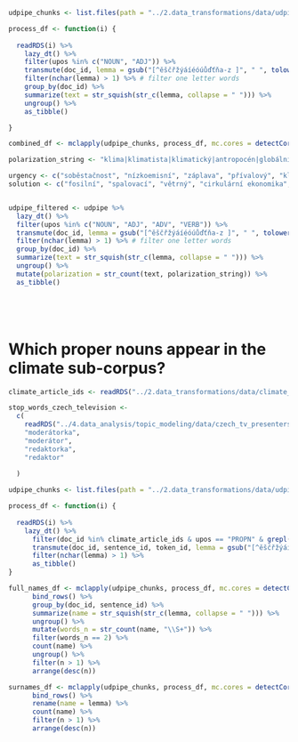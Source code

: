 


```r
udpipe_chunks <- list.files(path = "../2.data_transformations/data/udpipe_processed/", pattern = "*.rds", full.names = TRUE)

process_df <- function(i) {
  
  readRDS(i) %>% 
    lazy_dt() %>% 
    filter(upos %in% c("NOUN", "ADJ")) %>%
    transmute(doc_id, lemma = gsub("[^ěščřžýáíéóúůďťňa-z ]", " ", tolower(str_replace_na(lemma, replacement = "")))) %>% 
    filter(nchar(lemma) > 1) %>% # filter one letter words 
    group_by(doc_id) %>%
    summarize(text = str_squish(str_c(lemma, collapse = " "))) %>%
    ungroup() %>% 
    as_tibble()

}

combined_df <- mclapply(udpipe_chunks, process_df, mc.cores = detectCores() - 1) %>% bind_rows()
```



```r
polarization_string <- "klima|klimatista|klimatický|antropocén|globální (ohřívání|oteplování)|(ohřívání|oteplování) planety|uhlíkov\\S*|skleníkový (efekt|jev)|IPCC|UNFCCC|permafrost"

urgency <- c("soběstačnost", "nízkoemisní", "záplava", "přívalový", "klimatický migrant", "vichřice")
solution <- c("fosilní", "spalovací", "větrný", "cirkulární ekonomika", "oběhové hospodářství", "nízkoemisní", "uhlíku", "offsetování emisí", "offsetování uhlíku")


udpipe_filtered <- udpipe %>%
  lazy_dt() %>%
  filter(upos %in% c("NOUN", "ADJ", "ADV", "VERB")) %>%
  transmute(doc_id, lemma = gsub("[^ěščřžýáíéóúůďťňa-z ]", " ", tolower(str_replace_na(lemma, replacement = "")))) %>%
  filter(nchar(lemma) > 1) %>% # filter one letter words
  group_by(doc_id) %>%
  summarize(text = str_squish(str_c(lemma, collapse = " "))) %>%
  ungroup() %>%
  mutate(polarization = str_count(text, polarization_string)) %>%
  as_tibble()






```

# Which proper nouns appear in the climate sub-corpus?
```r
climate_article_ids <- readRDS("../2.data_transformations/data/climate_sub_corpus/climate_article_ids.rds")

stop_words_czech_television <-
  c(
    readRDS("../4.data_analysis/topic_modeling/data/czech_tv_presenters.rds"),
    "moderátorka",
    "moderátor",
    "redaktorka",
    "redaktor"
    
  )

udpipe_chunks <- list.files(path = "../2.data_transformations/data/udpipe_processed/", pattern = "*.rds", full.names = TRUE)

process_df <- function(i) {
  
  readRDS(i) %>% 
    lazy_dt() %>% 
      filter(doc_id %in% climate_article_ids & upos == "PROPN" & grepl("NameType=Sur", fixed = TRUE, feats)) %>%
      transmute(doc_id, sentence_id, token_id, lemma = gsub("[^ěščřžýáíéóúůďťňa-z ]", " ", tolower(str_replace_na(lemma, replacement = "")))) %>% 
      filter(nchar(lemma) > 1) %>% 
      as_tibble()
}

full_names_df <- mclapply(udpipe_chunks, process_df, mc.cores = detectCores()) %>%
      bind_rows() %>% 
      group_by(doc_id, sentence_id) %>% 
      summarize(name = str_squish(str_c(lemma, collapse = " "))) %>%
      ungroup() %>% 
      mutate(words_n = str_count(name, "\\S+")) %>% 
      filter(words_n == 2) %>% 
      count(name) %>% 
      ungroup() %>% 
      filter(n > 1) %>%
      arrange(desc(n))

surnames_df <- mclapply(udpipe_chunks, process_df, mc.cores = detectCores()) %>%
      bind_rows() %>% 
      rename(name = lemma) %>% 
      count(name) %>% 
      filter(n > 1) %>%
      arrange(desc(n))




```

